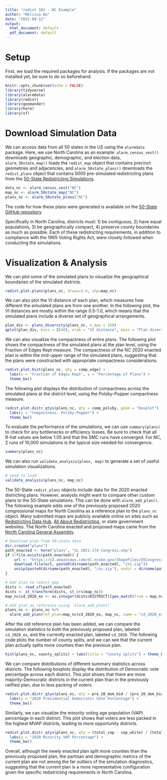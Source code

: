 ```yaml
---
title: "redist 101 - NC Example"
author: "Melissa Wu"
date: "2022-09-12"
output:
  html_document: default
  pdf_document: default
---
```


# Setup

First, we load the required packages for analysis. If the packages are not installed yet, be sure to do so beforehand.

```r
knitr::opts_chunk$set(echo = FALSE)
library(tidyverse)
library(alarmdata)
library(redist)
library(geomander)
library(here)
library(sf)
```

# Download Simulation Data

We can access data from all 50 states in the US using the `alarmdata` package. Here, we use North Carolina as an example: `alarm_census_vest()` downloads geographic, demographic, and election data, `alarm_50state_map()` loads the `redist_map` object that contains precinct geometries and adjacencies, and `alarm_50state_plans()` downloads the `redist_plans` object that contains 5000 pre-simulated redistricting plans from the [50-State Redistricting Simulations](https://doi.org/10.48550/arXiv.2206.10763).

```r
data_nc <- alarm_census_vest("NC")
map_nc <- alarm_50state_map("NC")
plans_nc <- alarm_50state_plans("NC")
```

The code for how these plans were generated is available on the [50-State GitHub repository](https://github.com/alarm-redist/fifty-states/tree/main/analyses/NC_cd_2020).

Specifically in North Carolina, districts must: 1) be contiguous, 2) have equal populations, 3) be geographically compact, 4) preserve county boundaries as much as possible. Each of these redistricting requirements, in addition to compliance with the 1965 Voting Rights Act, were closely followed when conducting the simulations.

# Visualization & Analysis

We can plot some of the simulated plans to visualize the geographical boundaries of the simulated districts.

```r
redist.plot.plans(plans_nc, draws=1:4, shp=map_nc)
```

We can also plot the VI distance of each plan, which measures how different the simulated plans are from one another. In the following plot, the VI distances are mostly within the range 0.5-1.0, which means that the simulated plans include a diverse set of geographical arrangements.

```r
plan_div <- plans_diversity(plans_nc, n_max = 150)
qplot(plan_div, bins = I(40), xlab = "VI distance", main = "Plan diversity") + theme_bw()
```

We can also visualize the compactness of entire plans. The following plot shows the compactness of the simulated plans at the plan level, using the Fraction of Edges Kept measure. The compactness of the NC 2020 enacted plan is within the mid-upper range of the simulated plans, suggesting that the plans were constructed with appropriate compactness considerations.

```r
redist.plot.hist(plans_nc, qty = comp_edge) +
  labs(x = "Fraction of Edges Kept", y = "Percentage of Plans") +
  theme_bw()
```

The following plot displays the distribution of compactness across the simulated plans at the district level, using the Polsby-Popper compactness measure.

```r
redist.plot.distr_qtys(plans_nc, qty = comp_polsby, geom = "boxplot") +
  labs(y = "Compactness: Polsby-Popper") +
  theme_bw()
```

To evaluate the performance of the simulations, we can use `summary(plans)` to check for any bottlenecks or efficiency losses. Be sure to check that all R-hat values are below 1.05 and that the SMC runs have converged. For NC, 2 runs of 10,000 simulations is the typical size needed for convergence.

```r
summary(plans_nc)
```

We can also run `validate_analysis(plans, map)` to generate a set of useful simulation visualizations.

```r
# need to load
validate_analysis(plans_nc, map_nc)
```

The 50-State `redist_plans` objects include data for the 2020 enacted districting plans. However, analysts might want to compare other custom plans to the 50-State simulations. This can be done with `alarm_add_plan()`. The following example adds one of the previously proposed 2020 congressional maps for North Carolina as a reference plan to the `plans_nc` object. Many submitted maps are publicly available online on sites such as [Redistricting Data Hub](https://redistrictingdatahub.org/data/download-data/#state-menu), [All About Redistricting](https://redistricting.lls.edu/mapdownload/), or state government websites. The North Carolina enacted and proposed maps came from the [North Carolina General Assembly](https://www.ncleg.gov/Redistricting).

```r
# Download plan from 50-state data
dir.create("plans")
path_enacted <- here("plans", "SL 2021-174 Congress.shp")
if (!file.exists(path_enacted)) {
    url <- "https://s3.amazonaws.com/dl.ncsbe.gov/ShapeFiles/USCongress/2021-11-04%20US_Congress_SL_2021-174.zip"
    download.file(url, paste0(dirname(path_enacted), "/nc.zip"))
    unzip(paste0(dirname(path_enacted), "/nc.zip"), exdir = dirname(path_enacted))
}

# Add plan to redist_map
dists <- read_sf(path_enacted)
dists <- st_transform(dists, st_crs(map_nc))
map_nc$cd_2020_ex <- as.integer(dists$DISTRICT)[geo_match(from = map_nc, to = dists, method = "area")]

# Add plan as reference using `alarm_add_plan()`
plans_nc <- plans_nc %>%
  alarm_add_plan(ref_plan=map_nc$cd_2020_ex, map_nc, name = "cd_2020_ex")
```

After the old reference plan has been added, we can compare the simulation statistics to both the previously proposed plan, labeled `cd_2020_ex`, and the currently enacted plan, labeled `cd_2020`. The following code plots the number of county splits, and we can see that the current plan actually splits more counties than the previous plan.

```r
hist(plans_nc, county_splits) + labs(title = "County splits") + theme_bw()
```

We can compare distributions of different summary statistics across districts. The following boxplots display the distribution of Democratic vote percentage across each district. This plot shows that there are more majority-Democratic districts in the current plan than in the previously ratified plan, due to less packing of voters.

```r
redist.plot.distr_qtys(plans_nc, qty = pre_20_dem_bid / (pre_20_dem_bid + pre_20_rep_tru), geom = "boxplot") +
  labs(y = "2020 Presidential Democratic Vote Percentage") +
  theme_bw()
```

Similarly, we can visualize the minority voting age population (VAP) percentage in each district. This plot shows that voters are less packed in the highest MVAP districts, leading to more opportunity districts.

```r
redist.plot.distr_qtys(plans_nc, qty = (total_vap - vap_white) / (total_vap), geom = "jitter") +
  labs(y = "2020 Minority VAP Percentage") +
  theme_bw()
```

Overall, although the newly enacted plan split more counties than the previously proposed plan, the partisan and demographic metrics of the current plan are not among the far outliers of the simulation diagnostics, suggesting that the current plan is a more representative configuration given the specific redistricting requirements in North Carolina.
